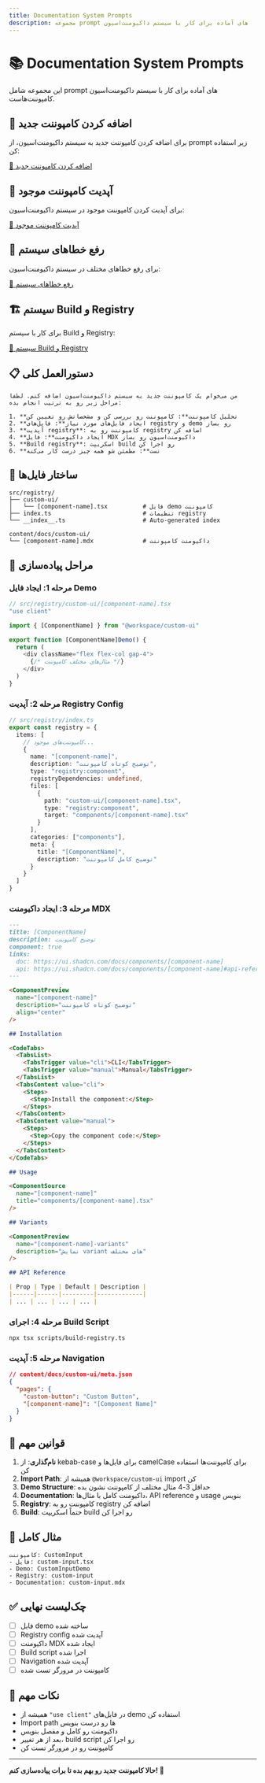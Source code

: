 ```yaml
---
title: Documentation System Prompts
description: مجموعه prompt های آماده برای کار با سیستم داکیومنت‌اسیون
---
```


# 📚 Documentation System Prompts

این مجموعه شامل prompt های آماده برای کار با سیستم داکیومنت‌اسیون کامپوننت‌هاست.

## 🚀 اضافه کردن کامپوننت جدید

برای اضافه کردن کامپوننت جدید به سیستم داکیومنت‌اسیون، از prompt زیر استفاده کن:

[📁 اضافه کردن کامپوننت جدید](./add-component/)

## 🔄 آپدیت کامپوننت موجود

برای آپدیت کردن کامپوننت موجود در سیستم داکیومنت‌اسیون:

[📁 آپدیت کامپوننت موجود](./update-component/)

## 🔧 رفع خطاهای سیستم

برای رفع خطاهای مختلف در سیستم داکیومنت‌اسیون:

[📁 رفع خطاهای سیستم](./fix-errors/)

## 🏗️ سیستم Build و Registry

برای کار با سیستم Build و Registry:

[📁 سیستم Build و Registry](./build-system/)

## 📋 دستورالعمل کلی

```
من می‌خوام یک کامپوننت جدید به سیستم داکیومنت‌اسیون اضافه کنم. لطفا مراحل زیر رو به ترتیب انجام بده:

1. **تحلیل کامپوننت**: کامپوننت رو بررسی کن و مشخصاتش رو تعیین کن
2. **ایجاد فایل‌های مورد نیاز**: فایل‌های registry و demo رو بساز
3. **آپدیت registry**: کامپوننت رو به registry اضافه کن
4. **ایجاد داکیومنت**: فایل MDX داکیومنت‌اسیون رو بساز
5. **Build registry**: اسکریپت build رو اجرا کن
6. **تست**: مطمئن شو همه چیز درست کار می‌کنه
```

## 📁 ساختار فایل‌ها

```
src/registry/
├── custom-ui/
│   └── [component-name].tsx          # فایل demo کامپوننت
├── index.ts                          # تنظیمات registry
└── __index__.ts                      # Auto-generated index

content/docs/custom-ui/
└── [component-name].mdx              # داکیومنت کامپوننت
```

## 🔧 مراحل پیاده‌سازی

### مرحله 1: ایجاد فایل Demo

```typescript
// src/registry/custom-ui/[component-name].tsx
"use client"

import { [ComponentName] } from "@workspace/custom-ui"

export function [ComponentName]Demo() {
  return (
    <div className="flex flex-col gap-4">
      {/* مثال‌های مختلف کامپوننت */}
    </div>
  )
}
```

### مرحله 2: آپدیت Registry Config

```typescript
// src/registry/index.ts
export const registry = {
  items: [
    // کامپوننت‌های موجود...
    {
      name: "[component-name]",
      description: "توضیح کوتاه کامپوننت",
      type: "registry:component",
      registryDependencies: undefined,
      files: [
        {
          path: "custom-ui/[component-name].tsx",
          type: "registry:component",
          target: "components/[component-name].tsx"
        }
      ],
      categories: ["components"],
      meta: {
        title: "[ComponentName]",
        description: "توضیح کامل کامپوننت"
      }
    }
  ]
}
```

### مرحله 3: ایجاد داکیومنت MDX

```markdown
---
title: [ComponentName]
description: توضیح کامپوننت
component: true
links:
  doc: https://ui.shadcn.com/docs/components/[component-name]
  api: https://ui.shadcn.com/docs/components/[component-name]#api-reference
---

<ComponentPreview
  name="[component-name]"
  description="توضیح کوتاه کامپوننت"
  align="center"
/>

## Installation

<CodeTabs>
  <TabsList>
    <TabsTrigger value="cli">CLI</TabsTrigger>
    <TabsTrigger value="manual">Manual</TabsTrigger>
  </TabsList>
  <TabsContent value="cli">
    <Steps>
      <Step>Install the component:</Step>
    </Steps>
  </TabsContent>
  <TabsContent value="manual">
    <Steps>
      <Step>Copy the component code:</Step>
    </Steps>
  </TabsContent>
</CodeTabs>

## Usage

<ComponentSource
  name="[component-name]"
  title="components/[component-name].tsx"
/>

## Variants

<ComponentPreview
  name="[component-name]-variants"
  description="نمایش variant های مختلف"
/>

## API Reference

| Prop | Type | Default | Description |
|------|------|---------|-------------|
| ... | ... | ... | ... |
```

### مرحله 4: اجرای Build Script

```bash
npx tsx scripts/build-registry.ts
```

### مرحله 5: آپدیت Navigation

```json
// content/docs/custom-ui/meta.json
{
  "pages": {
    "custom-button": "Custom Button",
    "[component-name]": "[Component Name]"
  }
}
```

## 📝 قوانین مهم

1. **نام‌گذاری**: از kebab-case برای فایل‌ها و camelCase برای کامپوننت‌ها استفاده کن
2. **Import Path**: همیشه از `@workspace/custom-ui` import کن
3. **Demo Structure**: حداقل 3-4 مثال مختلف از کامپوننت نشون بده
4. **Documentation**: داکیومنت کامل با مثال‌ها، API reference و usage بنویس
5. **Registry**: کامپوننت رو به registry اضافه کن
6. **Build**: حتماً اسکریپت build رو اجرا کن

## 🎯 مثال کامل

```
کامپوننت: CustomInput
- فایل: custom-input.tsx
- Demo: CustomInputDemo
- Registry: custom-input
- Documentation: custom-input.mdx
```

## ✅ چک‌لیست نهایی

- [ ] فایل demo ساخته شده
- [ ] Registry config آپدیت شده
- [ ] داکیومنت MDX ایجاد شده
- [ ] Build script اجرا شده
- [ ] Navigation آپدیت شده
- [ ] کامپوننت در مرورگر تست شده

## 🚨 نکات مهم

- همیشه از `"use client"` در فایل‌های demo استفاده کن
- Import path ها رو درست بنویس
- داکیومنت رو کامل و مفصل بنویس
- بعد از هر تغییر، build script رو اجرا کن
- کامپوننت رو در مرورگر تست کن

---

**حالا کامپوننت جدید رو بهم بده تا برات پیاده‌سازی کنم! 🚀**
